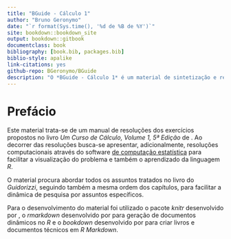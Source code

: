 ```yaml
--- 
title: "BGuide - Cálculo 1"
author: "Bruno Geronymo"
date: "`r format(Sys.time(), '%d de %B de %Y')`"
site: bookdown::bookdown_site
output: bookdown::gitbook
documentclass: book
bibliography: [book.bib, packages.bib]
biblio-style: apalike
link-citations: yes
github-repo: BGeronymo/BGuide
description: "O *BGuide - Cálculo 1* é um material de sintetização e resolução dos exercícios propostos no livro *Um Curso de Cálculo, Volume 1, 5ª Edição* de *Hamilton Luiz Guidorizzi*. Traz diversos recursos computacionais para auxiliar na visualização do problema e no aprendizado da linguagem *R*."
---
```


# Prefácio {-}

Este material trata-se de um manual de resoluções dos exercícios propostos no
livro *Um Curso de Cálculo, Volume 1, 5ª Edição* de \citet{guidorizzi2013curso}.
Ao decorrer das resoluções busca-se apresentar, adicionalmente,
resoluções computacionais através do software
[\citet{R-base} de computação estatística](https://www.r-project.org/) para
facilitar a visualização do problema e também o aprendizado da linguagem *R*.

O material procura abordar todos os assuntos tratados no livro do *Guidorizzi*,
seguindo também a mesma ordem dos capítulos, para facilitar a dinâmica de
pesquisa por assuntos específicos.

Para o desenvolvimento do material foi utilizado o pacote *knitr* desenvolvido
por \citet{R-knitr}, o *rmarkdown* desenvolvido por \citet{R-rmarkdown} para
geração de documentos dinâmicos no *R* e o *bookdown* desenvolvido por
\citet{R-bookdown} para criar livros e documentos técnicos em *R Markdown*.